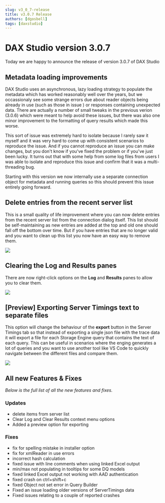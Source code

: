 ```yaml
---
slug: v3_0_7-release
title: v3.0.7 Release
authors: [dgosbell]
tags: [daxstudio]
---
```


# DAX Studio version 3.0.7

Today we are happy to announce the release of version 3.0.7 of DAX Studio

## Metadata loading improvements

DAX Studio uses an asynchronous, lazy loading strategy to populate the metadata which has worked reasonably well over the years, but we occassionaly see some strange errors due about reader objects being already in use (such as those in issue <Issue id="1076"/> ) or responses containing unexpected data. There are actually a number of small tweaks in the previous verion (3.0.6) which were meant to help avoid these issues, but there was also one minor improvement to the formatting of query results which made this worse.

This sort of issue was extremely hard to isolate because I rarely saw it myself and it was very hard to come up with consistent scenarios to reproduce the issue. And if you cannot reproduce an issue you can make changes, but you don't know if you've fixed the problem or if you've just been lucky. It turns out that with some help from some log files from users I was able to isolate and reproduce this issue and confirm that it was a multi-threading bug. 

Starting with this version we now internally use a separate connection object for metadata and running queries so this should prevent this issue entirely going forward.

## Delete entries from the recent server list

This is a small quality of life improvement where you can now delete entries from the recent server list from the connection dialog itself. This list should be self-maintaining as new entries are added at the top and old one should fall off the bottom over time. But if you have entries that are no longer valid and you want to clean up this list you now have an easy way to remove them.

![](delete_recent_servers.png)

## Clearing the Log and Results panes

There are now right-click options on the **Log** and **Results** panes to allow you to clear them.

![](clear_log_and_results.png)

## [Preview] Exporting Server Timings text to separate files

This option will change the behaviour of the **export** button in the Server Timings tab so that instead of exporting a single json file with the trace data it will export a file for each Storage Engine query that contains the text of each query. This can be useful in scenarios where the enging generates a lot of queries and you want to use another tool like VS Code to quickly navigate between the different files and compare them.

![](server_timings_export.png)


## All new Features & Fixes
_Below is the full list of all the new features and fixes._

### Updates
* <Issue id="1094"/> delete items from server list
* <Issue id="491"/> Clear Log and Clear Results context menu options
* Added a preview option for exporting

### Fixes
* <Issue id="1092"/> fix for spelling mistake in installer option
* <Issue id="1076"/> fix for xmlReader in use errors
* <Issue id="1077"/> incorrect hash calculation
* <Issue id="1080"/> fixed issue with line comments when using linked Excel output
* <Issue id="1081"/> min/max not populating in tooltips for some DQ models
* <Issue id="1083"/> fixed linked Excel output not working with AAD authentication
* <Issue id="1084"/> fixed crash on ctrl+shift+c
* <Issue id="851"/> fixed Object not set error in Query Builder
* Fixed an issue loading older versions of ServerTimings data
* Fixed issues relating to a couple of reported crashes

